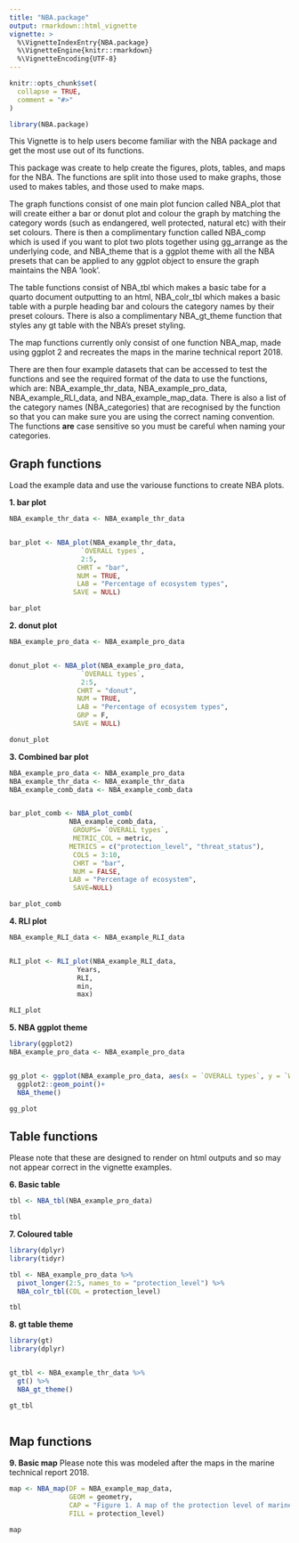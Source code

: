 ```yaml
---
title: "NBA.package"
output: rmarkdown::html_vignette
vignette: >
  %\VignetteIndexEntry{NBA.package}
  %\VignetteEngine{knitr::rmarkdown}
  %\VignetteEncoding{UTF-8}
---
```


```r
knitr::opts_chunk$set(
  collapse = TRUE,
  comment = "#>"
)
```

```r
library(NBA.package)
```

This Vignette is to help users become familiar with the NBA package and get the most use out of its functions. 

This package was create to help create the figures, plots, tables, and maps for the NBA. The functions are split into those used to make graphs, those used to makes tables, and those used to make maps. 

The graph functions consist of one main plot funcion called NBA_plot that will create either a bar or donut plot and colour the graph by matching the category words (such as endangered, well protected, natural etc) with their set colours. There is then a complimentary function called NBA_comp which is used if you want to plot two plots together using gg_arrange as the underlying code, and NBA_theme that is a ggplot theme with all the NBA presets that can be applied to any ggplot object to ensure the graph maintains the NBA 'look'. 

The table functions consist of NBA_tbl which makes a basic tabe for a quarto document outputting to an html, NBA_colr_tbl which makes a basic table with a purple heading bar and colours the category names by their preset colours. There is also a complimentary NBA_gt_theme function that styles any gt table with the NBA's preset styling. 

The map functions currently only consist of one function NBA_map, made using ggplot 2 and recreates the maps in the marine technical report 2018. 

There are then four example datasets that can be accessed to test the functions and see the required format of the data to use the functions, which are: NBA_example_thr_data, NBA_example_pro_data, NBA_example_RLI_data, and NBA_example_map_data. There is also a list of the category names (NBA_categories) that are recognised by the function so that you can make sure you are using the correct naming convention. The functions **are** case sensitive so you must be careful when naming your categories.


## Graph functions

Load the example data and use the variouse functions to create NBA plots. 

**1. bar plot**

```r
NBA_example_thr_data <- NBA_example_thr_data


bar_plot <- NBA_plot(NBA_example_thr_data,
                  `OVERALL types`,
                  2:5,
                 CHRT = "bar",
                 NUM = TRUE,
                 LAB = "Percentage of ecosystem types",
                SAVE = NULL)

bar_plot


```

**2. donut plot**

```r
NBA_example_pro_data <- NBA_example_pro_data


donut_plot <- NBA_plot(NBA_example_pro_data,
                  `OVERALL types`,
                  2:5,
                 CHRT = "donut",
                 NUM = TRUE,
                 LAB = "Percentage of ecosystem types",
                 GRP = F,
                SAVE = NULL)

donut_plot


```

**3. Combined bar plot**

```r
NBA_example_pro_data <- NBA_example_pro_data
NBA_example_thr_data <- NBA_example_thr_data
NBA_example_comb_data <- NBA_example_comb_data


bar_plot_comb <- NBA_plot_comb(
               NBA_example_comb_data,
                GROUPS= `OVERALL types`,
                METRIC_COL = metric,
               METRICS = c("protection_level", "threat_status"),
                COLS = 3:10,
                CHRT = "bar",
                NUM = FALSE,
               LAB = "Percentage of ecosystem",
                SAVE=NULL)

bar_plot_comb


```

**4. RLI plot**

```r
NBA_example_RLI_data <- NBA_example_RLI_data


RLI_plot <- RLI_plot(NBA_example_RLI_data,
                 Years, 
                 RLI, 
                 min, 
                 max)

RLI_plot


```

**5. NBA ggplot theme**

```r
library(ggplot2)
NBA_example_pro_data <- NBA_example_pro_data


gg_plot <- ggplot(NBA_example_pro_data, aes(x = `OVERALL types`, y = `Well Protected`))+
  ggplot2::geom_point()+
  NBA_theme()

gg_plot


```


## Table functions
Please note that these are designed to render on html outputs and so may not appear correct in the vignette examples. 



**6. Basic table**
```r

tbl <- NBA_tbl(NBA_example_pro_data)

tbl

```

**7. Coloured table**

```r

library(dplyr)
library(tidyr)

tbl <- NBA_example_pro_data %>% 
  pivot_longer(2:5, names_to = "protection_level") %>% 
  NBA_colr_tbl(COL = protection_level)

tbl
```


**8. gt table theme**

```r
library(gt)
library(dplyr)


gt_tbl <- NBA_example_thr_data %>% 
  gt() %>% 
  NBA_gt_theme()

gt_tbl
  
```


## Map functions


**9. Basic map**
Please note this was modeled after the maps in the marine technical report 2018.

```r

map <- NBA_map(DF = NBA_example_map_data,
               GEOM = geometry, 
               CAP = "Figure 1. A map of the protection level of marine pelagic ecosystem types in South Africa", 
               FILL = protection_level)

map
```









